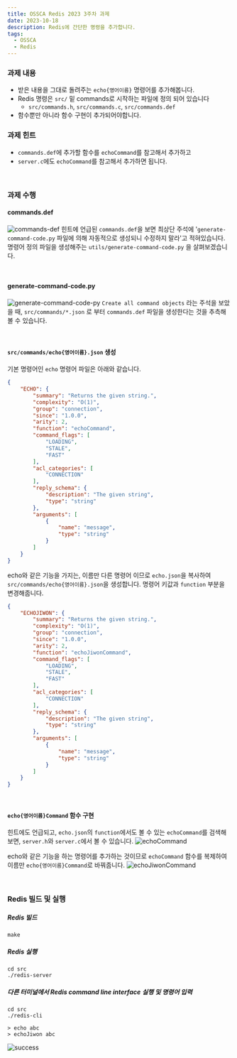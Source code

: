 ```yaml
---
title: OSSCA Redis 2023 3주차 과제
date: 2023-10-18
description: Redis에 간단한 명령을 추가합니다.
tags:
  - OSSCA
  - Redis
---
```


### 과제 내용
- 받은 내용을 그대로 돌려주는 `echo{영어이름}` 명령어를 추가해봅니다.
- Redis 명령은 `src/` 밑 commands로 시작하는 파일에 정의 되어 있습니다
  - `src/commands.h`, `src/commands.c`, `src/commands.def`
- 함수뿐만 아니라 함수 구현이 추가되어야합니다.

### 과제 힌트
- `commands.def`에 추가할 함수를 `echoCommand`를 참고해서 추가하고
- `server.c`에도 `echoCommand`를 참고해서 추가하면 됩니다.

<br />

### 과제 수행
#### commands.def
![commands-def](./commands-def.png)
힌트에 언급된 `commands.def`을 보면 최상단 주석에 '`generate-command-code.py` 파일에 의해 자동적으로 생성되니 수정하지 말라'고 적혀있습니다. 명령어 정의 파일을 생성해주는 `utils/generate-command-code.py` 을 살펴보겠습니다.

<br />

#### generate-command-code.py
![generate-command-code-py](./generate-command-code-py.png)
`Create all command objects` 라는 주석을 보았을 때, `src/commands/*.json` 로 부터 `commands.def` 파일을 생성한다는 것을 추측해볼 수 있습니다.

<br />

#### `src/commands/echo{영어이름}.json` 생성
기본 명령어인 `echo` 명령어 파일은 아래와 같습니다.
```json
{
    "ECHO": {
        "summary": "Returns the given string.",
        "complexity": "O(1)",
        "group": "connection",
        "since": "1.0.0",
        "arity": 2,
        "function": "echoCommand",
        "command_flags": [
            "LOADING",
            "STALE",
            "FAST"
        ],
        "acl_categories": [
            "CONNECTION"
        ],
        "reply_schema": {
            "description": "The given string",
            "type": "string"
        },
        "arguments": [
            {
                "name": "message",
                "type": "string"
            }
        ]
    }
}
```

echo와 같은 기능을 가지는, 이름만 다른 명령어 이므로 `echo.json`을 복사하여 `src/commands/echo{영어이름}.json`을 생성합니다. 명령어 키값과 `function` 부분을 변경해줍니다.
```json
{
    "ECHOJIWON": {
        "summary": "Returns the given string.",
        "complexity": "O(1)",
        "group": "connection",
        "since": "1.0.0",
        "arity": 2,
        "function": "echoJiwonCommand",
        "command_flags": [
            "LOADING",
            "STALE",
            "FAST"
        ],
        "acl_categories": [
            "CONNECTION"
        ],
        "reply_schema": {
            "description": "The given string",
            "type": "string"
        },
        "arguments": [
            {
                "name": "message",
                "type": "string"
            }
        ]
    }
}
```

<br />

#### `echo{영어이름}Command` 함수 구현
힌트에도 언급되고, `echo.json`의 `function`에서도 볼 수 있는 `echoCommand`를 검색해보면, `server.h`와 `server.c`에서 볼 수 있습니다.
![echoCommand](./echoCommand.png)

echo와 같은 기능을 하는 명령어를 추가하는 것이므로 `echoCommand` 함수를 복제하여 이름만 `echo{영어이름}Command`로 바꿔줍니다.
![echoJiwonCommand](./echoJiwonCommand.png)

<br />

### Redis 빌드 및 실행
##### Redis 빌드
```
make
```
##### Redis 실행
```
cd src
./redis-server
```
##### 다른 터미널에서 Redis command line interface 실행 및 명령어 입력
```
cd src
./redis-cli
```
```
> echo abc
> echoJiwon abc
```

![success](./success.png)